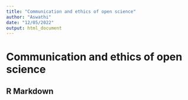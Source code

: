 ```yaml
---
title: "Communication and ethics of open science"
author: "Aswathi"
date: "12/05/2022"
output: html_document
---
```

# Communication and ethics of open science

## R Markdown
